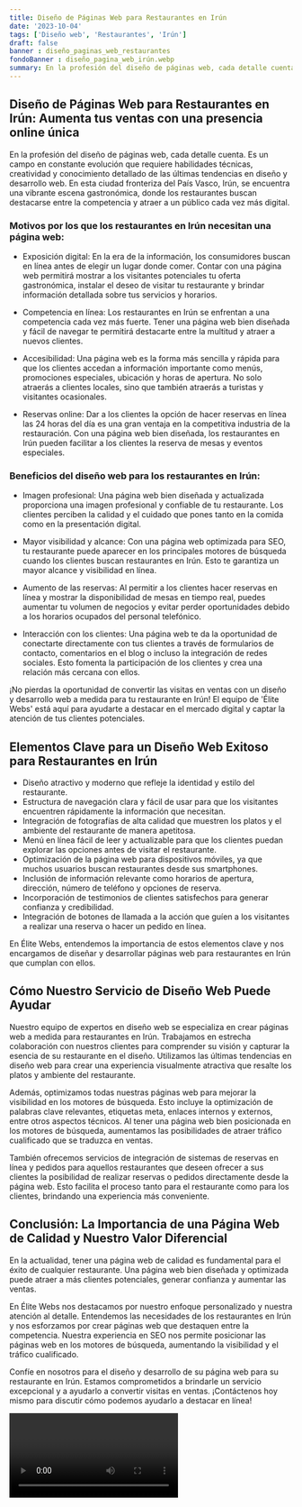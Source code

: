 ```yaml
---
title: Diseño de Páginas Web para Restaurantes en Irún
date: '2023-10-04'
tags: ['Diseño web', 'Restaurantes', 'Irún']
draft: false
banner : diseño_paginas_web_restaurantes
fondoBanner : diseño_pagina_web_irún.webp
summary: En la profesión del diseño de páginas web, cada detalle cuenta. Es un campo en constante evolución que requiere habilidades técnicas, creatividad y conocimiento detallado de las últimas tendencias en diseño y desarrollo web. En esta ciudad fronteriza del País Vasco, Irún, se encuentra una vibrante escena gastronómica, donde los restaurantes buscan destacarse entre la competencia y atraer a un público cada vez más digital.
---
```


## Diseño de Páginas Web para Restaurantes en Irún: Aumenta tus ventas con una presencia online única

En la profesión del diseño de páginas web, cada detalle cuenta. Es un campo en constante evolución que requiere habilidades técnicas, creatividad y conocimiento detallado de las últimas tendencias en diseño y desarrollo web. En esta ciudad fronteriza del País Vasco, Irún, se encuentra una vibrante escena gastronómica, donde los restaurantes buscan destacarse entre la competencia y atraer a un público cada vez más digital.

### Motivos por los que los restaurantes en Irún necesitan una página web:

- Exposición digital: En la era de la información, los consumidores buscan en línea antes de elegir un lugar donde comer. Contar con una página web permitirá mostrar a los visitantes potenciales tu oferta gastronómica, instalar el deseo de visitar tu restaurante y brindar información detallada sobre tus servicios y horarios.

- Competencia en línea: Los restaurantes en Irún se enfrentan a una competencia cada vez más fuerte. Tener una página web bien diseñada y fácil de navegar te permitirá destacarte entre la multitud y atraer a nuevos clientes.

- Accesibilidad: Una página web es la forma más sencilla y rápida para que los clientes accedan a información importante como menús, promociones especiales, ubicación y horas de apertura. No solo atraerás a clientes locales, sino que también atraerás a turistas y visitantes ocasionales.

- Reservas online: Dar a los clientes la opción de hacer reservas en línea las 24 horas del día es una gran ventaja en la competitiva industria de la restauración. Con una página web bien diseñada, los restaurantes en Irún pueden facilitar a los clientes la reserva de mesas y eventos especiales.

### Beneficios del diseño web para los restaurantes en Irún:

- Imagen profesional: Una página web bien diseñada y actualizada proporciona una imagen profesional y confiable de tu restaurante. Los clientes perciben la calidad y el cuidado que pones tanto en la comida como en la presentación digital.

- Mayor visibilidad y alcance: Con una página web optimizada para SEO, tu restaurante puede aparecer en los principales motores de búsqueda cuando los clientes buscan restaurantes en Irún. Esto te garantiza un mayor alcance y visibilidad en línea.

- Aumento de las reservas: Al permitir a los clientes hacer reservas en línea y mostrar la disponibilidad de mesas en tiempo real, puedes aumentar tu volumen de negocios y evitar perder oportunidades debido a los horarios ocupados del personal telefónico.

- Interacción con los clientes: Una página web te da la oportunidad de conectarte directamente con tus clientes a través de formularios de contacto, comentarios en el blog o incluso la integración de redes sociales. Esto fomenta la participación de los clientes y crea una relación más cercana con ellos.

¡No pierdas la oportunidad de convertir las visitas en ventas con un diseño y desarrollo web a medida para tu restaurante en Irún! El equipo de 'Élite Webs' está aquí para ayudarte a destacar en el mercado digital y captar la atención de tus clientes potenciales.

<GifSeo />

<Cta />

## **Elementos Clave para un Diseño Web Exitoso para Restaurantes en Irún**

- Diseño atractivo y moderno que refleje la identidad y estilo del restaurante.
- Estructura de navegación clara y fácil de usar para que los visitantes encuentren rápidamente la información que necesitan.
- Integración de fotografías de alta calidad que muestren los platos y el ambiente del restaurante de manera apetitosa.
- Menú en línea fácil de leer y actualizable para que los clientes puedan explorar las opciones antes de visitar el restaurante.
- Optimización de la página web para dispositivos móviles, ya que muchos usuarios buscan restaurantes desde sus smartphones.
- Inclusión de información relevante como horarios de apertura, dirección, número de teléfono y opciones de reserva.
- Incorporación de testimonios de clientes satisfechos para generar confianza y credibilidad.
- Integración de botones de llamada a la acción que guíen a los visitantes a realizar una reserva o hacer un pedido en línea.

En Élite Webs, entendemos la importancia de estos elementos clave y nos encargamos de diseñar y desarrollar páginas web para restaurantes en Irún que cumplan con ellos.

## **Cómo Nuestro Servicio de Diseño Web Puede Ayudar**

Nuestro equipo de expertos en diseño web se especializa en crear páginas web a medida para restaurantes en Irún. Trabajamos en estrecha colaboración con nuestros clientes para comprender su visión y capturar la esencia de su restaurante en el diseño. Utilizamos las últimas tendencias en diseño web para crear una experiencia visualmente atractiva que resalte los platos y ambiente del restaurante.

Además, optimizamos todas nuestras páginas web para mejorar la visibilidad en los motores de búsqueda. Esto incluye la optimización de palabras clave relevantes, etiquetas meta, enlaces internos y externos, entre otros aspectos técnicos. Al tener una página web bien posicionada en los motores de búsqueda, aumentamos las posibilidades de atraer tráfico cualificado que se traduzca en ventas.

También ofrecemos servicios de integración de sistemas de reservas en línea y pedidos para aquellos restaurantes que deseen ofrecer a sus clientes la posibilidad de realizar reservas o pedidos directamente desde la página web. Esto facilita el proceso tanto para el restaurante como para los clientes, brindando una experiencia más conveniente.

## **Conclusión: La Importancia de una Página Web de Calidad y Nuestro Valor Diferencial**

En la actualidad, tener una página web de calidad es fundamental para el éxito de cualquier restaurante. Una página web bien diseñada y optimizada puede atraer a más clientes potenciales, generar confianza y aumentar las ventas.

En Élite Webs nos destacamos por nuestro enfoque personalizado y nuestra atención al detalle. Entendemos las necesidades de los restaurantes en Irún y nos esforzamos por crear páginas web que destaquen entre la competencia. Nuestra experiencia en SEO nos permite posicionar las páginas web en los motores de búsqueda, aumentando la visibilidad y el tráfico cualificado.

Confíe en nosotros para el diseño y desarrollo de su página web para su restaurante en Irún. Estamos comprometidos a brindarle un servicio excepcional y a ayudarlo a convertir visitas en ventas. ¡Contáctenos hoy mismo para discutir cómo podemos ayudarlo a destacar en línea!

<Video />

<CtaBot job='Restaurantes' city='Irún'/>

<Gmaps query='Irún+españa+maps' />